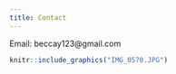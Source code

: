 ```yaml
---
title: Contact
---
```

Email: beccay123@gmail.com		

```r
knitr::include_graphics("IMG_0570.JPG")
```
